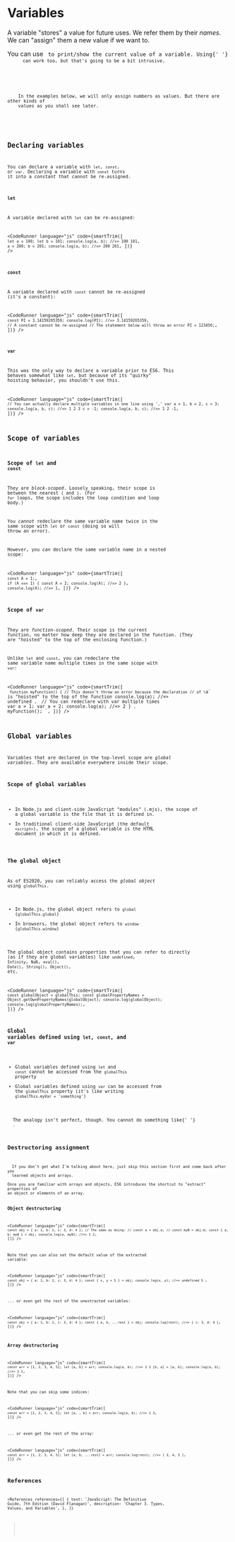 
# Variables

A variable "stores" a value for future uses. We refer them by their _names_. We can "assign" them a new value if we want to.

<NoteBox type="info">
  <p>
    You can use <Code str="console.log(...)" /> to print/show the current value of a variable. Using{' '}
    <Code str="alert(...)" /> can work too, but that's going to be a bit intrusive.
  </p>
  <p>
    In the examples below, we will only assign numbers as values. But there are other kinds of
    values as you shall see later.
  </p>
</NoteBox>

## Declaring variables

You can declare a variable with `let`, `const`, or `var`. Declaring a variable with `const` turns it into a _constant_ that cannot be re-assigned.

### `let`

A variable declared with `let` can be re-assigned:

<CodeRunner
  language="js"
  code={smartTrim([
    `
      let a = 100;
      let b = 101;
      console.log(a, b); //=> 100 101
    `,
    `
      a = 200;
      b = 201;
      console.log(a, b); //=> 200 201
    `,
  ])}
/>

### `const`

A variable declared with `const` cannot be re-assigned (it's a constant):

<CodeRunner
  language="js"
  code={smartTrim([
    `
      const PI = 3.14159265359;
      console.log(PI); //=> 3.14159265359
    `,
    `
      // A constant cannot be re-assigned
      // The statement below will throw an error
      PI = 123456;
    `,
  ])}
/>

### `var`

This was the only way to declare a variable prior to ES6. This behaves somewhat like `let`, but because of its "quirky" hoisting behavior, you shouldn't use this.

<CodeRunner
  language="js"
  code={smartTrim([
    `
      // You can actually declare multiple variables in one line using ','
      var a = 1, b = 2, c = 3;
      console.log(a, b, c); //=> 1 2 3
      c = -1;
      console.log(a, b, c); //=> 1 2 -1
    `,
  ])}
/>

## Scope of variables

### Scope of `let` and `const`

They are _block-scoped_. Loosely speaking, their scope is between the nearest `{` and `}`. (For `for` loops, the scope includes the loop condition and loop body.)

You _cannot_ redeclare the same variable name twice in the same scope with `let` or `const` (doing so will throw an error).

However, you _can_ declare the same variable name in a nested scope:

<CodeRunner
  language="js"
  code={smartTrim([
    `
      const A = 1;
    `,
    `
      if (A === 1) {
        const A = 2;
        console.log(A); //=> 2
      }
    `,
    `
      console.log(A); //=> 1
    `,
  ])}
/>

### Scope of `var`

They are _function-scoped_. Their scope is the current function, no matter how deep they are declared in the function. (They are "hoisted" to the top of the enclosing function.)

Unlike `let` and `const`, you can redeclare the same variable name multiple times in the same scope with `var`:

<CodeRunner
  language="js"
  code={smartTrim([
    `
      function myFunction() {
        // This doesn't throw an error because the declaration
        // of \`a\` is "hoisted" to the top of the function 
        console.log(a); //=> undefined
    `,
    `
        // You can redeclare with var multiple times
        var a = 1;
        var a = 2;
        console.log(a); //=> 2
      }
    `,
    `
      myFunction();
    `,
  ])}
/>

## Global variables

Variables that are declared in the top-level scope are _global variables_. They are available everywhere inside their scope.

### Scope of global variables

- In Node.js and client-side JavaScript "modules" (.mjs), the scope of a global variable is the file that it is defined in.
- In traditional client-side JavaScript (the default `<script>`), the scope of a global variable is the HTML document in which it is defined.

### The global object

As of ES2020, you can reliably access the _global object_ using `globalThis`.

- In Node.js, the global object refers to `global` (`globalThis.global`)
- In browsers, the global object refers to `window` (`globalThis.window`)

The global object contains properties that you can refer to directly (as if they are global variables) like `undefined`, `Infinity`, `NaN`, `eval()`, `Date()`, `String()`, `Object()`, etc.

<CodeRunner
  language="js"
  code={smartTrim([
    `
      const globalObject = globalThis;
      const globalPropertyNames = Object.getOwnPropertyNames(globalObject);
      console.log(globalObject);
      console.log(globalPropertyNames);
    `,
  ])}
/>

### Global variables defined using `let`, `const`, and `var`

- Global variables defined using `let` and `const` cannot be accessed from the `globalThis` property
- Global variables defined using `var` can be accessed from the `globalThis` property (it's like writing `globalThis.myVar = 'something'`)<Asterisk str="*" />

<Asterisk str="*">
  The analogy isn't perfect, though. You cannot do something like{' '}
  <Code str="delete globalThis.myVar" />.
</Asterisk>

## Destructoring assignment

<NoteBox>
  If you don't get what I'm talking about here, just skip this section first and come back after you
  learned objects and arrays.
</NoteBox>
Once you are familiar with arrays and objects, ES6 introduces the shortcut to "extract" properties of
an object or elements of an array.

### Object destructoring

<CodeRunner
  language="js"
  code={smartTrim([
    `
      const obj = { a: 1, b: 2, c: 3, d: 4 };
      // The same as doing:
      // const a = obj.a;
      // const myB = obj.b;
      const { a, b: myB } = obj;
      console.log(a, myB); //=> 1 2
    `,
  ])}
/>

Note that you can also set the default value of the extracted variable:

<CodeRunner
  language="js"
  code={smartTrim([
    `
      const obj = { a: 1, b: 2, c: 3, d: 4 };
      const { x, y = 5 } = obj;
      console.log(x, y); //=> undefined 5 
    `,
  ])}
/>

... or even get the rest of the unextracted variables:

<CodeRunner
  language="js"
  code={smartTrim([
    `
      const obj = { a: 1, b: 2, c: 3, d: 4 };
      const { a, b, ...rest } = obj;
      console.log(rest); //=> { c: 3, d: 4 }
    `,
  ])}
/>

### Array destructoring

<CodeRunner
  language="js"
  code={smartTrim([
    `
      const arr = [1, 2, 3, 4, 5];
      let [a, b] = arr;
      console.log(a, b); //=> 1 2
      [b, a] = [a, b];
      console.log(a, b); //=> 2 1
    `,
  ])}
/>

Note that you can skip some indices:

<CodeRunner
  language="js"
  code={smartTrim([
    `
      const arr = [1, 2, 3, 4, 5];
      let [a, , b] = arr;
      console.log(a, b); //=> 1 3
    `,
  ])}
/>

... or even get the rest of the array:

<CodeRunner
  language="js"
  code={smartTrim([
    `
      const arr = [1, 2, 3, 4, 5];
      let [a, b, ...rest] = arr;
      console.log(rest); //=> [ 3, 4, 5 ]
    `,
  ])}
/>

## References

<References
  references={[
    {
      text: 'JavaScript: The Definitive Guide, 7th Edition (David Flanagan)',
      description: 'Chapter 3. Types, Values, and Variables',
    },
  ]}
></References>
